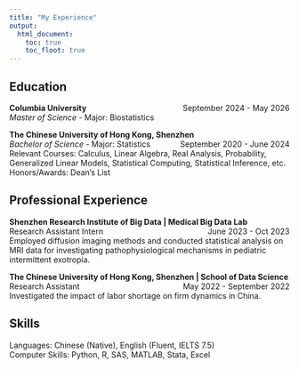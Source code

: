 ```yaml
---
title: "My Experience"
output: 
  html_document:
    toc: true
    toc_floot: true
---
```


## Education

**Columbia University** <span style="float: right;">September 2024 - May 2026</span> \
*Master of Science* - Major: Biostatistics
 
**The Chinese University of Hong Kong, Shenzhen** <span style="float: right;">September 2020 - June 2024</span> \
*Bachelor of Science* - Major: Statistics \
Relevant Courses: Calculus, Linear Algebra, Real Analysis, Probability, Generalized Linear Models, Statistical Computing, Statistical Inference, etc. \
Honors/Awards: Dean’s List \


## Professional Experience

**Shenzhen Research Institute of Big Data | Medical Big Data Lab** <span style="float: right;">June 2023 - Oct 2023</span>\
Research Assistant Intern    
Employed diffusion imaging methods and conducted statistical analysis on MRI data for investigating pathophysiological mechanisms in pediatric intermittent exotropia.

**The Chinese University of Hong Kong, Shenzhen | School of Data Science** <span style="float: right;">May 2022 - September 2022</span>\
Research Assistant                                                                      
Investigated the impact of labor shortage on firm dynamics in China.


## Skills                                                                                         
Languages: Chinese (Native), English (Fluent, IELTS 7.5)\
Computer Skills: Python, R, SAS, MATLAB, Stata, Excel


